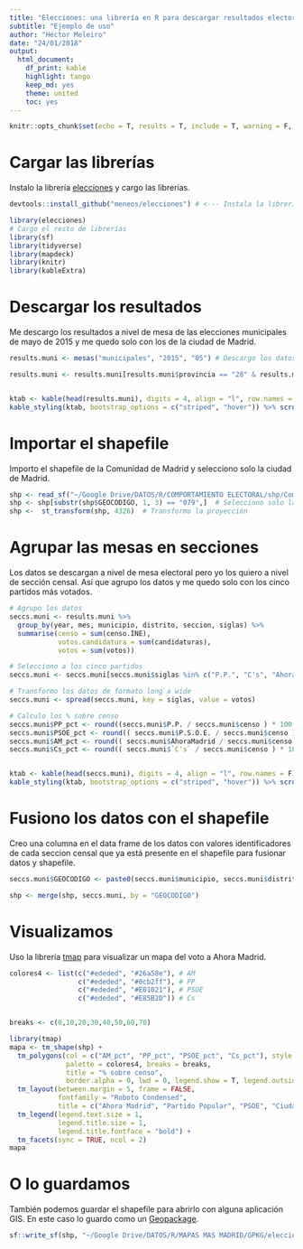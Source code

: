 ```yaml
---
title: "Elecciones: una librería en R para descargar resultados electorales"
subtitle: "Ejemplo de uso"
author: "Héctor Meleiro"
date: "24/01/2018"
output:
  html_document:
    df_print: kable
    highlight: tango
    keep_md: yes
    theme: united
    toc: yes
---
```



```r
knitr::opts_chunk$set(echo = T, results = T, include = T, warning = F, message = F)
```


# Cargar las librerías

Instalo la librería [elecciones](https://github.com/meneos/elecciones) y cargo las librerías.
```r
devtools::install_github("meneos/elecciones") # <--- Instala la librería elecciones

library(elecciones)
# Cargo el resto de librerías
library(sf)
library(tidyverse)
library(mapdeck)
library(knitr)
library(kableExtra)
```

# Descargar los resultados

Me descargo los resultados a nivel de mesa de las elecciones municipales de mayo de 2015 y me quedo solo con los de la ciudad de Madrid.
```r

results.muni <- mesas("municipales", "2015", "05") # Descargo los datos

results.muni <- results.muni[results.muni$provincia == "28" & results.muni$municipio == "079",] # 28 = Comunidad de Madrid | 079 = Ciudad de Madrid


ktab <- kable(head(results.muni), digits = 4, align = "l", row.names = F)
kable_styling(ktab, bootstrap_options = c("striped", "hover")) %>% scroll_box(width = "100%", height = "200px")

```

# Importar el shapefile
Importo el shapefile de la Comunidad de Madrid y selecciono solo la ciudad de Madrid.

```r

shp <- read_sf("~/Google Drive/DATOS/R/COMPORTAMIENTO ELECTORAL/shp/Comunidad de Madrid/2015/corregido/secciones_corregidas.shp", quiet = T) ### Importo el shapefile 
shp <- shp[substr(shp$GEOCODIGO, 1, 3) == "079",]  # Selecciono solo la ciudad de Madrid
shp <-  st_transform(shp, 4326)  # Transformo la proyección
```


# Agrupar las mesas en secciones

Los datos se descargan a nivel de mesa electoral pero yo los quiero a nivel de sección censal. Así que agrupo los datos y me quedo solo con los cinco partidos más votados.

```r

# Agrupo los datos
seccs.muni <- results.muni %>% 
  group_by(year, mes, municipio, distrito, seccion, siglas) %>% 
  summarise(censo = sum(censo.INE), 
            votos.candidatura = sum(candidaturas), 
            votos = sum(votos))

# Selecciono a los cinco partidos
seccs.muni <- seccs.muni[seccs.muni$siglas %in% c("P.P.", "C's", "AhoraMadrid", "P.S.O.E.", "IZQUIERDA U"),]

# Transformo los datos de formato long a wide 
seccs.muni <- spread(seccs.muni, key = siglas, value = votos)

# Calculo los % sobre censo
seccs.muni$PP_pct <- round((seccs.muni$P.P. / seccs.muni$censo ) * 100, 2)
seccs.muni$PSOE_pct <- round(( seccs.muni$P.S.O.E. / seccs.muni$censo ) * 100, 2)
seccs.muni$AM_pct <- round(( seccs.muni$AhoraMadrid / seccs.muni$censo ) * 100, 2)
seccs.muni$Cs_pct <- round(( seccs.muni$`C's` / seccs.muni$censo ) * 100, 2)


ktab <- kable(head(seccs.muni), digits = 4, align = "l", row.names = F)
kable_styling(ktab, bootstrap_options = c("striped", "hover")) %>% scroll_box(width = "100%", height = "200px")

```

# Fusiono los datos con el shapefile

Creo una columna en el data frame de los datos con valores identificadores de cada seccion censal que ya está presente en el shapefile para fusionar datos y shapefile.
```r

seccs.muni$GEOCODIGO <- paste0(seccs.muni$municipio, seccs.muni$distrito, seccs.muni$seccion)

shp <- merge(shp, seccs.muni, by = "GEOCODIGO")

```

# Visualizamos

Uso la librería [tmap](https://github.com/mtennekes/tmap) para visualizar un mapa del voto a Ahora Madrid.

```r
colores4 <- list(c("#ededed", "#26a58e"), # AM
                 c("#ededed", "#0cb2ff"), # PP
                 c("#ededed", "#E01021"), # PSOE
                 c("#ededed", "#E85B2D")) # Cs


breaks <- c(0,10,20,30,40,50,60,70)

library(tmap)
mapa <- tm_shape(shp) + 
  tm_polygons(col = c("AM_pct", "PP_pct", "PSOE_pct", "Cs_pct"), style = "fixed", 
              palette = colores4, breaks = breaks,
              title = "% sobre censo", 
              border.alpha = 0, lwd = 0, legend.show = T, legend.outside = T) +
  tm_layout(between.margin = 5, frame = FALSE, 
            fontfamily = "Roboto Condensed", 
            title = c("Ahora Madrid", "Partido Popular", "PSOE", "Ciudadanos")) +
  tm_legend(legend.text.size = 1, 
            legend.title.size = 1, 
            legend.title.fontface = "bold") +
  tm_facets(sync = TRUE, ncol = 2)
mapa
```

# O lo guardamos

También podemos guardar el shapefile para abrirlo con alguna aplicación GIS. En este caso lo guardo como un [Geopackage](https://www.geopackage.org/).
```r
sf::write_sf(shp, "~/Google Drive/DATOS/R/MAPAS MAS MADRID/GPKG/elecciones24M.gpkg", driver = "GPKG")
```


